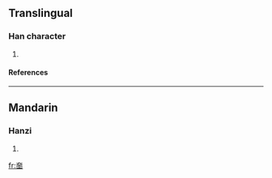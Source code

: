 ==Translingual==
===Han character===
{{Han char|rn=37|rad=大|as=09|sn=12|four=|canj=大一田中 (KMWL)}}
# {{defn|Han|sort=大09}}
====References====
{{Han ref|kx=0253.150|dkj=05970|dj=0515.060|hdz=10544.070|uh=5964|ud=22884}}
----
==Mandarin==
===Hanzi===
{{cmn-hanzi|pin=[[pǎn]] ([[pan3]])|wg=p'an<sup>3</sup>}}
# {{defn|Mandarin}}

[[fr:奤]]